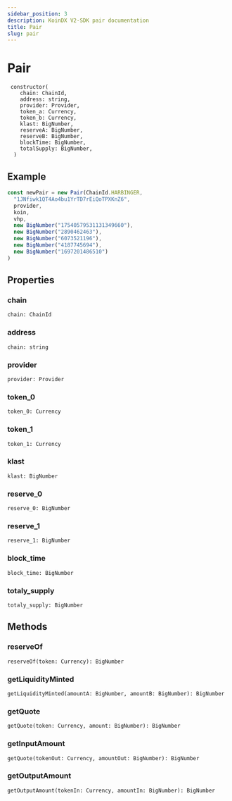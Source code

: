 ```yaml
---
sidebar_position: 3
description: KoinDX V2-SDK pair documentation
title: Pair
slug: pair
---
```


# Pair

```
 constructor(
    chain: ChainId,
    address: string,
    provider: Provider,
    token_a: Currency,
    token_b: Currency,
    klast: BigNumber,
    reserveA: BigNumber,
    reserveB: BigNumber,
    blockTime: BigNumber,
    totalSupply: BigNumber,
  )
  ```

## Example
```js
const newPair = new Pair(ChainId.HARBINGER,
  "1JNfiwk1QT4Ao4bu1YrTD7rEiQoTPXKnZ6",
  provider,
  koin,
  vhp,
  new BigNumber("17540579531131349660"),
  new BigNumber("2890462463"),
  new BigNumber("6073521196"),
  new BigNumber("4187745694"),
  new BigNumber("1697201486510")
)
```

## Properties

### chain
```
chain: ChainId
```

### address
```
chain: string
```

### provider
```
provider: Provider
```

### token_0
```
token_0: Currency
```

### token_1 
```
token_1: Currency
```

### klast 
```
klast: BigNumber
```

### reserve_0 
```
reserve_0: BigNumber
```

### reserve_1 
```
reserve_1: BigNumber
```

### block_time 
```
block_time: BigNumber
```

### totaly_supply 
```
totaly_supply: BigNumber
```




## Methods

### reserveOf
```
reserveOf(token: Currency): BigNumber
```

### getLiquidityMinted
```
getLiquidityMinted(amountA: BigNumber, amountB: BigNumber): BigNumber 
```

### getQuote
```
getQuote(token: Currency, amount: BigNumber): BigNumber
```

### getInputAmount
```
getQuote(tokenOut: Currency, amountOut: BigNumber): BigNumber
```

### getOutputAmount
```
getOutputAmount(tokenIn: Currency, amountIn: BigNumber): BigNumber
```
